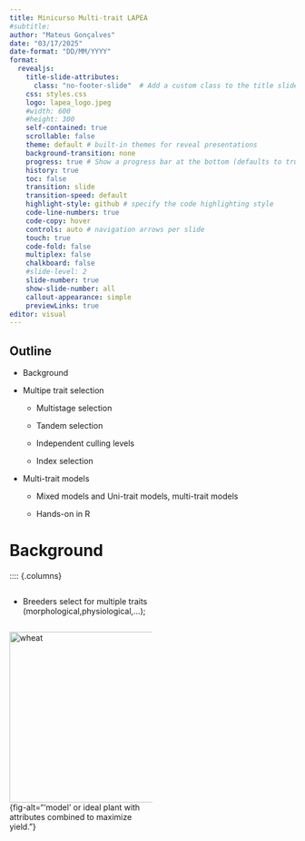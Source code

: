 ```yaml
---
title: Minicurso Multi-trait LAPEA
#subtitle: 
author: "Mateus Gonçalves"
date: "03/17/2025"
date-format: "DD/MM/YYYY"
format:
  revealjs:
    title-slide-attributes:
      class: "no-footer-slide"  # Add a custom class to the title slide
    css: styles.css
    logo: lapea_logo.jpeg
    #width: 600
    #height: 300
    self-contained: true
    scrollable: false
    theme: default # built-in themes for reveal presentations
    background-transition: none
    progress: true # Show a progress bar at the bottom (defaults to true).
    history: true
    toc: false
    transition: slide
    transition-speed: default
    highlight-style: github # specify the code highlighting style
    code-line-numbers: true
    code-copy: hover
    controls: auto # navigation arrows per slide
    touch: true
    code-fold: false
    multiplex: false
    chalkboard: false
    #slide-level: 2
    slide-number: true
    show-slide-number: all
    callout-appearance: simple
    previewLinks: true
editor: visual
---
```

<style>
.slide-background:first-child {
  background-color: #081539;
}
</style>



## Outline {.smaller}

-   Background
-   Multipe trait selection

    - Multistage selection

    - Tandem selection
    
    - Independent culling levels
    
    - Index selection
-   Multi-trait models

    -  Mixed models and Uni-trait models, multi-trait models

    - Hands-on in R

# Background

:::: {.columns}

::: {.column width="50%"}

- Breeders select for multiple traits (morphological,physiological,...);

:::

::: {.column width="50%"}

![wheat](ideotypeWheat.png){width=300}{fig-alt="‘model’ or ideal plant with attributes combined to maximize
yield."}

:::